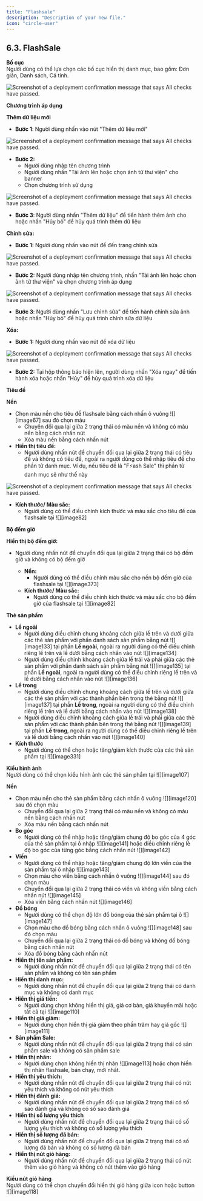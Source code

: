 ```yaml
---
title: "Flashsale"
description: "Description of your new file."
icon: "circle-user"
---
```


## **6.3. FlashSale**

**Bố cục**  
Người dùng có thể lựa chọn các bố cục hiển thị danh mục, bao gồm: Đơn giản, Danh sách, Cá tính.

<Frame caption="Bố cục Flashsale">
  <img
    src="https://aimini-upload.sgp1.digitaloceanspaces.com/image79_46cff84d22.png"
    alt="Screenshot of a deployment confirmation message that says All checks have passed."
    style={{ borderRadius: "0.5rem" }}
    title=""
  />
</Frame>

**Chương trình áp dụng**

**Thêm dữ liệu mới**

- **Bước 1**: Người dùng nhấn vào nút "Thêm dữ liệu mới"

<Frame caption="Nút thêm dữ liệu">
  <img
    src="https://aimini-upload.sgp1.digitaloceanspaces.com/image30_6567c89508.png"
    alt="Screenshot of a deployment confirmation message that says All checks have passed."
    style={{ borderRadius: "0.5rem" }}
    title=""
  />
</Frame>

- **Bước 2:**
  - Người dùng nhập tên chương trình
  - Người dùng nhấn "Tải ảnh lên hoặc chọn ảnh từ thư viện" cho banner
  - Chọn chương trình sử dụng

<Frame caption="Thêm dữ liệu Flashsale">
  <img
    src="https://aimini-upload.sgp1.digitaloceanspaces.com/image194_63f0013b9a.png"
    alt="Screenshot of a deployment confirmation message that says All checks have passed."
    style={{ borderRadius: "0.5rem" }}
    title=""
  />
</Frame>

- **Bước 3**: Người dùng nhấn "Thêm dữ liệu" để tiến hành thêm ảnh cho hoặc nhấn "Hủy bỏ" để hủy quá trình thêm dữ liệu

**Chỉnh sửa:**
- **Bước 1:** Người dùng nhấn vào nút <Icon icon="pencil" color="#cfcfcf" size={15} />
 để đến trang chỉnh sửa

<Frame caption="Nút chỉnh sửa">
  <img
    src="https://aimini-upload.sgp1.digitaloceanspaces.com/image22_4538fa35d5.png"
    alt="Screenshot of a deployment confirmation message that says All checks have passed."
    style={{ borderRadius: "0.5rem" }}
    title=""
  />
</Frame>

- **Bước 2:** Người dùng nhập tên chương trình, nhấn "Tải ảnh lên hoặc chọn ảnh từ thư viện" và chọn chương trình áp dụng

<Frame caption="Trang chỉnh sửa dữ liệu">
  <img
    src="https://aimini-upload.sgp1.digitaloceanspaces.com/image119_37596fa0f5.png"
    alt="Screenshot of a deployment confirmation message that says All checks have passed."
    style={{ borderRadius: "0.5rem" }}
    title=""
  />
</Frame>

- **Bước 3**: Người dùng nhấn "Lưu chỉnh sửa" để tiến hành chỉnh sửa ảnh hoặc nhấn "Hủy bỏ" để hủy quá trình chỉnh sửa dữ liệu

**Xóa:**
- **Bước 1:** Người dùng nhấn vào nút <Icon icon="minus" color="#cfcfcf" size={15} /> để xóa dữ liệu

<Frame caption="Nút xóa">
  <img
    src="https://aimini-upload.sgp1.digitaloceanspaces.com/image199_72108dc338.png"
    alt="Screenshot of a deployment confirmation message that says All checks have passed."
    style={{ borderRadius: "0.5rem" }}
    title=""
  />
</Frame>

- **Bước 2:** Tại hộp thông báo hiện lên, người dùng nhấn "Xóa ngay" để tiến hành xóa hoặc nhấn "Hủy" để hủy quá trình xóa dữ liệu

**Tiêu đề**

**Nền**
- Chọn màu nền cho tiêu đề flashsale bằng cách nhấn ô vuông ![][image67] sau đó chọn màu
  - Chuyển đổi qua lại giữa 2 trạng thái có màu nền và không có màu nền bằng cách nhấn nút <Icon icon="eye" color="#cfcfcf" size={15} />
  - Xóa màu nền bằng cách nhấn nút <Icon icon="minus" color="#cfcfcf" size={15} />
- **Hiển thị tiêu đề:**
  - Người dùng nhấn nút <Icon icon="toggle-large-on" color="#0a06e4" size={15} /> để chuyển đổi qua lại giữa 2 trạng thái có tiêu đề và không có tiêu đề, ngoài ra người dùng có thể nhập tiêu đề cho phần tử danh mục. Ví dụ, nếu tiêu đề là "F⚡ash Sale" thì phần tử danh mục sẽ như thế này

<Frame caption="Tiêu đề Flashsale">
  <img
    src="https://aimini-upload.sgp1.digitaloceanspaces.com/image95_4af11967a4.png"
    alt="Screenshot of a deployment confirmation message that says All checks have passed."
    style={{ borderRadius: "0.5rem" }}
    title=""
  />
</Frame>

- **Kích thước/ Màu sắc:**
  - Người dùng có thể điều chỉnh kích thước và màu sắc cho tiêu đề của flashsale tại ![][image82]

**Bộ đếm giờ**

**Hiển thị bộ đếm giờ:**
- Người dùng nhấn nút <Icon icon="toggle-large-on" color="#0a06e4" size={15} /> để chuyển đổi qua lại giữa 2 trạng thái có bộ đếm giờ và không có bộ đếm giờ
  - **Nền:**
    - Người dùng có thể điều chỉnh màu sắc cho nền bộ đếm giờ của flashsale tại ![][image373]
  - **Kích thước/ Màu sắc:**
    - Người dùng có thể điều chỉnh kích thước và màu sắc cho bộ đếm giờ của flashsale tại ![][image82]

**Thẻ sản phẩm**
- **Lề ngoài**
  - Người dùng điều chỉnh chung khoảng cách giữa lề trên và dưới giữa các thẻ sản phẩm với phần danh sách sản phẩm bằng nút ![][image133] tại phần **Lề ngoài**, ngoài ra người dùng có thể điều chỉnh riêng lề trên và lề dưới bằng cách nhấn vào nút ![][image134]
  - Người dùng điều chỉnh khoảng cách giữa lề trái và phải giữa các thẻ sản phẩm với phần danh sách sản phẩm bằng nút ![][image135] tại phần **Lề ngoài**, ngoài ra người dùng có thể điều chỉnh riêng lề trên và lề dưới bằng cách nhấn vào nút ![][image136]
- **Lề trong**
  - Người dùng điều chỉnh chung khoảng cách giữa lề trên và dưới giữa các thẻ sản phẩm với các thành phần bên trong thẻ bằng nút ![][image137] tại phần **Lề trong**, ngoài ra người dùng có thể điều chỉnh riêng lề trên và lề dưới bằng cách nhấn vào nút ![][image138]
  - Người dùng điều chỉnh khoảng cách giữa lề trái và phải giữa các thẻ sản phẩm với các thành phần bên trong thẻ bằng nút ![][image139] tại phần **Lề trong**, ngoài ra người dùng có thể điều chỉnh riêng lề trên và lề dưới bằng cách nhấn vào nút ![][image140]
- **Kích thước**
  - Người dùng có thể chọn hoặc tăng/giảm kích thước của các thẻ sản phẩm tại ![][image331]

**Kiểu hình ảnh**  
Người dùng có thể chọn kiểu hình ảnh các thẻ sản phẩm tại ![][image107]

**Nền**
- Chọn màu nền cho thẻ sản phẩm bằng cách nhấn ô vuông ![][image120] sau đó chọn màu
  - Chuyển đổi qua lại giữa 2 trạng thái có màu nền và không có màu nền bằng cách nhấn nút <Icon icon="eye" color="#cfcfcf" size={15} />
  - Xóa màu nền bằng cách nhấn nút <Icon icon="minus" color="#cfcfcf" size={15} />
- **Bo góc**
  - Người dùng có thể nhập hoặc tăng/giảm chung độ bo góc của 4 góc của thẻ sản phẩm tại ô nhập ![][image141] hoặc điềù chỉnh riêng lẻ độ bo góc của từng góc bằng cách nhấn nút ![][image142]
- **Viền**
  - Người dùng có thể nhập hoặc tăng/giảm chung độ lớn viền của thẻ sản phẩm tại ô nhập ![][image143]
  - Chọn màu cho viền bằng cách nhấn ô vuông ![][image144] sau đó chọn màu
  - Chuyển đổi qua lại giữa 2 trạng thái có viền và không viền bằng cách nhấn nút ![][image145]
  - Xóa viền bằng cách nhấn nút ![][image146]
- **Đổ bóng**
  - Người dùng có thể chọn độ lớn đổ bóng của thẻ sản phẩm tại ô ![][image147]
  - Chọn màu cho đổ bóng bằng cách nhấn ô vuông ![][image148] sau đó chọn màu
  - Chuyển đổi qua lại giữa 2 trạng thái có đổ bóng và không đổ bóng bằng cách nhấn nút <Icon icon="eye" color="#cfcfcf" size={15} />
  - Xóa đổ bóng bằng cách nhấn nút <Icon icon="minus" color="#cfcfcf" size={15} />
- **Hiển thị tên sản phẩm:**
  - Người dùng nhấn nút <Icon icon="toggle-large-on" color="#0a06e4" size={15} /> để chuyển đổi qua lại giữa 2 trạng thái có tên sản phẩm và không có tên sản phẩm
- **Hiển thị danh mục:**
  - Người dùng nhấn nút <Icon icon="toggle-large-on" color="#0a06e4" size={15} /> để chuyển đổi qua lại giữa 2 trạng thái có danh mục và không có danh mục
- **Hiển thị giá tiền:**
  - Người dùng chọn không hiển thị giá, giá cơ bản, giá khuyến mãi hoặc tất cả tại ![][image110]
- **Hiển thị giá giảm:**
  - Người dùng chọn hiển thị giá giảm theo phần trăm hay giá gốc ![][image111]
- **Sản phẩm Sale:**
  - Người dùng nhấn nút <Icon icon="toggle-large-on" color="#0a06e4" size={15} /> để chuyển đổi qua lại giữa 2 trạng thái có sản phẩm sale và không có sản phẩm sale
- **Hiển thị nhãn:**
  - Người dùng chọn không hiển thị nhãn ![][image113] hoặc chọn hiển thị nhãn flashsale, bán chạy, mới nhất.
- **Hiển thị yêu thích:**
  - Người dùng nhấn nút <Icon icon="toggle-large-on" color="#0a06e4" size={15} /> để chuyển đổi qua lại giữa 2 trạng thái có nút yêu thích và không có nút yêu thích
- **Hiển thị đánh giá:**
  - Người dùng nhấn nút <Icon icon="toggle-large-on" color="#0a06e4" size={15} /> để chuyển đổi qua lại giữa 2 trạng thái có số sao đánh giá và không có số sao đánh giá
- **Hiển thị số lượng yêu thích**
  - Người dùng nhấn nút <Icon icon="toggle-large-on" color="#0a06e4" size={15} /> để chuyển đổi qua lại giữa 2 trạng thái có số lượng yêu thích và không có số lượng yêu thích
- **Hiển thị số lượng đã bán:**
  - Người dùng nhấn nút <Icon icon="toggle-large-on" color="#0a06e4" size={15} /> để chuyển đổi qua lại giữa 2 trạng thái có số lượng đã bán và không có số lượng đã bán
- **Hiển thị nút giỏ hàng:**
  - Người dùng nhấn nút <Icon icon="toggle-large-on" color="#0a06e4" size={15} /> để chuyển đổi qua lại giữa 2 trạng thái có nút thêm vào giỏ hàng và không có nút thêm vào giỏ hàng

**Kiểu nút giỏ hàng**  
Người dùng có thể chọn chuyển đổi hiển thị giỏ hàng giữa icon hoặc button ![][image118]
